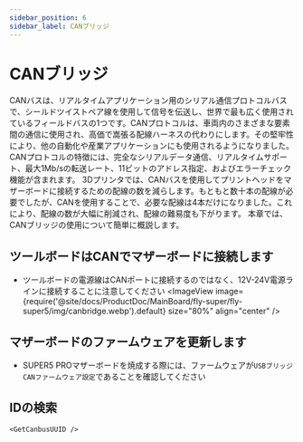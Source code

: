 ```yaml
---
sidebar_position: 6
sidebar_label: CANブリッジ
---
```



# CANブリッジ

CANバスは、リアルタイムアプリケーション用のシリアル通信プロトコルバスで、シールドツイストペア線を使用して信号を伝送し、世界で最も広く使用されているフィールドバスの1つです。CANプロトコルは、車両内のさまざまな要素間の通信に使用され、高価で嵩張る配線ハーネスの代わりにします。その堅牢性により、他の自動化や産業アプリケーションにも使用されるようになりました。CANプロトコルの特徴には、完全なシリアルデータ通信、リアルタイムサポート、最大1Mb/sの転送レート、11ビットのアドレス指定、およびエラーチェック機能が含まれます。
3Dプリンタでは、CANバスを使用してプリントヘッドをマザーボードに接続するための配線の数を減らします。もともと数十本の配線が必要でしたが、CANを使用することで、必要な配線は4本だけになりました。これにより、配線の数が大幅に削減され、配線の難易度も下がります。
本章では、CANブリッジの使用について簡単に概説します。

## ツールボードはCANでマザーボードに接続します

* ツールボードの電源線はCANポートに接続するのではなく、12V-24V電源ラインに接続することに注意してください
    <ImageView image={require('@site/docs/ProductDoc/MainBoard/fly-super/fly-super5/img/canbridge.webp').default} size="80%" align="center" />

## マザーボードのファームウェアを更新します

* SUPER5 PROマザーボードを焼成する際には、ファームウェアが`USBブリッジCANファームウェア設定`であることを確認してください

## IDの検索

    <GetCanbusUUID />